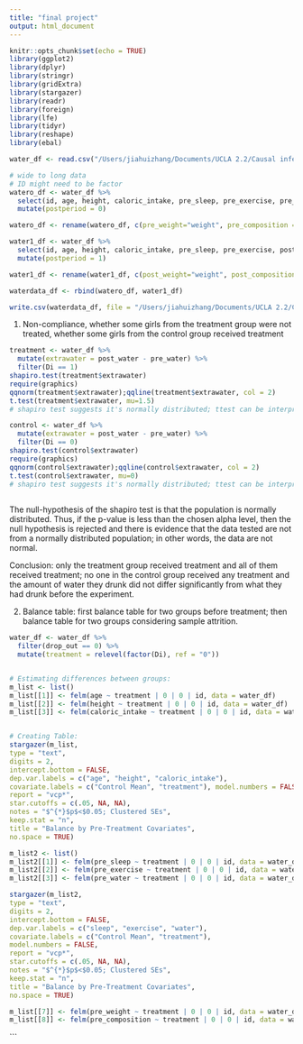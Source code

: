 ```yaml
---
title: "final project"
output: html_document
---
```


```r
knitr::opts_chunk$set(echo = TRUE)
library(ggplot2)
library(dplyr)
library(stringr)
library(gridExtra)
library(stargazer)
library(readr)
library(foreign)
library(lfe)
library(tidyr)
library(reshape)
library(ebal)

water_df <- read.csv("/Users/jiahuizhang/Documents/UCLA 2.2/Causal inferences/Final Project/water.csv")

```

```r
# wide to long data
# ID might need to be factor
watero_df <- water_df %>% 
  select(id, age, height, caloric_intake, pre_sleep, pre_exercise, pre_weight, pre_composition, pre_water, Di, drop_out) %>% 
  mutate(postperiod = 0)

watero_df <- rename(watero_df, c(pre_weight="weight", pre_composition = "composition", pre_water = "water" ))

water1_df <- water_df %>% 
  select(id, age, height, caloric_intake, pre_sleep, pre_exercise, post_weight, post_composition, post_water, Di, drop_out) %>% 
  mutate(postperiod = 1)

water1_df <- rename(water1_df, c(post_weight="weight", post_composition = "composition", post_water = "water" ))

waterdata_df <- rbind(watero_df, water1_df)

write.csv(waterdata_df, file = "/Users/jiahuizhang/Documents/UCLA 2.2/Causal inferences/Final Project/waterdata.csv")
```

1. Non-compliance, whether some girls from the treatment group were not treated, whether some girls from the control group received treatment

```r
treatment <- water_df %>%
  mutate(extrawater = post_water - pre_water) %>%
  filter(Di == 1) 
shapiro.test(treatment$extrawater)
require(graphics)
qqnorm(treatment$extrawater);qqline(treatment$extrawater, col = 2)
t.test(treatment$extrawater, mu=1.5)
# shapiro test suggests it's normally distributed; ttest can be interpreted as there's no non-compliance for the treatment group

control <- water_df %>%
  mutate(extrawater = post_water - pre_water) %>%
  filter(Di == 0) 
shapiro.test(control$extrawater)
require(graphics)
qqnorm(control$extrawater);qqline(control$extrawater, col = 2)
t.test(control$extrawater, mu=0)
# shapiro test suggests it's normally distributed; ttest can be interpreted as there's no non-compliance for the control group
  
```
The null-hypothesis of the shapiro test is that the population is normally distributed. Thus, if the p-value is less than the chosen alpha level, then the null hypothesis is rejected and there is evidence that the data tested are not from a normally distributed population; in other words, the data are not normal.

Conclusion: only the treatment group received treatment and all of them received treatment; no one in the control group received any treatment and the amount of water they drunk did not differ significantly from what they had drunk before the experiment.  

2. Balance table: first balance table for two groups before treatment; then balance table for two groups considering sample attrition.
```r
water_df <- water_df %>% 
  filter(drop_out == 0) %>%
  mutate(treatment = relevel(factor(Di), ref = "0"))


# Estimating differences between groups:
m_list <- list()
m_list[[1]] <- felm(age ~ treatment | 0 | 0 | id, data = water_df)
m_list[[2]] <- felm(height ~ treatment | 0 | 0 | id, data = water_df) 
m_list[[3]] <- felm(caloric_intake ~ treatment | 0 | 0 | id, data = water_df)


# Creating Table:
stargazer(m_list,
type = "text",
digits = 2,
intercept.bottom = FALSE,
dep.var.labels = c("age", "height", "caloric_intake"), 
covariate.labels = c("Control Mean", "treatment"), model.numbers = FALSE,
report = "vcp*",
star.cutoffs = c(.05, NA, NA),
notes = "$^{*}$p$<$0.05; Clustered SEs",
keep.stat = "n",
title = "Balance by Pre-Treatment Covariates",
no.space = TRUE)

```

```r
m_list2 <- list()
m_list2[[1]] <- felm(pre_sleep ~ treatment | 0 | 0 | id, data = water_df) 
m_list2[[2]] <- felm(pre_exercise ~ treatment | 0 | 0 | id, data = water_df) 
m_list2[[3]] <- felm(pre_water ~ treatment | 0 | 0 | id, data = water_df) 

stargazer(m_list2,
type = "text",
digits = 2,
intercept.bottom = FALSE,
dep.var.labels = c("sleep", "exercise", "water"), 
covariate.labels = c("Control Mean", "treatment"), 
model.numbers = FALSE,
report = "vcp*",
star.cutoffs = c(.05, NA, NA),
notes = "$^{*}$p$<$0.05; Clustered SEs",
keep.stat = "n",
title = "Balance by Pre-Treatment Covariates",
no.space = TRUE)


```

```r
m_list[[7]] <- felm(pre_weight ~ treatment | 0 | 0 | id, data = water_df) 
m_list[[8]] <- felm(pre_composition ~ treatment | 0 | 0 | id, data = water_df) 

```



```

 




